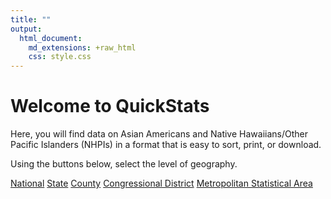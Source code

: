 ```yaml
---
title: ""
output: 
  html_document:
    md_extensions: +raw_html
    css: style.css
---
```




<div class="jumbotron">
  <h1>Welcome to QuickStats</h1>
  <p>Here, you will find data on Asian Americans and Native Hawaiians/Other Pacific Islanders (NHPIs) in a format that is easy to sort, print, or download.</p>
   <p>Using the buttons below, select the level of geography.</p>
</div>



<div class="container">
  <div class="col-md-4 col-lg-6 text-center">
  <a href="national_data.html" type="button" class="btn btn-default btn-block">National</a>
  <a href="state_data.html" type="button" class="btn btn-default btn-block">State</a>
  <a href="county_data.html" type="button" class="btn btn-default btn-block">County</a>
  <a href="district_data.html" type="button" class="btn btn-default btn-block">Congressional District</a>
  <a href="metro_data.html" type="button" class="btn btn-default btn-block">Metropolitan Statistical Area</a>
  </div>
</div>


